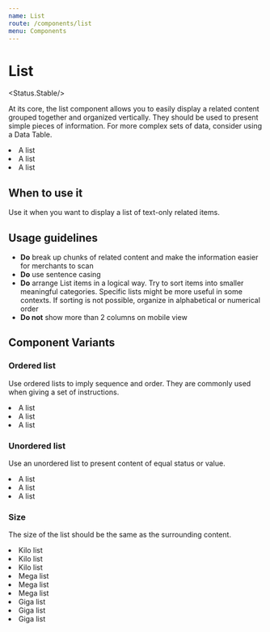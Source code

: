 ```yaml
---
name: List
route: /components/list
menu: Components
---
```



# List

<Status.Stable/>

At its core, the list component allows you to easily display a related content grouped together and
organized vertically. They should be used to present simple pieces of information. For more complex sets of data,
consider using a Data Table.

<Playground>
  <List ordered size={List.MEGA}>
    <li>A list</li>
    <li>A list</li>
    <li>A list</li>
  </List>
</Playground>

## When to use it

Use it when you want to display a list of text-only related items.

## Usage guidelines

- **Do** break up chunks of related content and make the information easier for merchants to scan
- **Do** use sentence casing
- **Do** arrange List items in a logical way. Try to sort items into smaller meaningful categories.
  Specific lists might be more useful in some contexts. If sorting is not possible, organize in alphabetical
  or numerical order
- **Do not** show more than 2 columns on mobile view

## Component Variants

### Ordered list

Use ordered lists to imply sequence and order. They are commonly used when giving a set of instructions.

<Playground>
  <List ordered>
    <li>A list</li>
    <li>A list</li>
    <li>A list</li>
  </List>
</Playground>

### Unordered list

Use an unordered list to present content of equal status or value.

<Playground>
  <List unordered>
    <li>A list</li>
    <li>A list</li>
    <li>A list</li>
  </List>
</Playground>

### Size

The size of the list should be the same as the surrounding content.

<Playground>
  <Fragment>
    <List size={List.KILO}>
      <li>Kilo list</li>
      <li>Kilo list</li>
      <li>Kilo list</li>
    </List>
    <List size={List.MEGA}>
      <li>Mega list</li>
      <li>Mega list</li>
      <li>Mega list</li>
    </List>
    <List size={List.GIGA}>
      <li>Giga list</li>
      <li>Giga list</li>
      <li>Giga list</li>
    </List>
  </Fragment>
</Playground>
